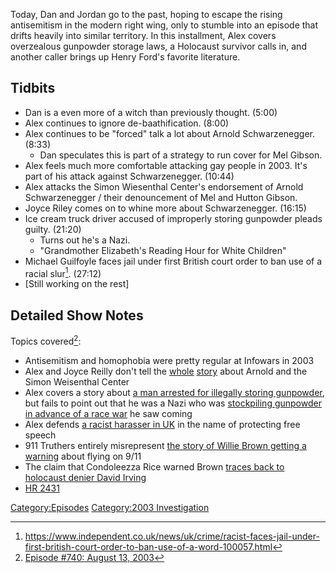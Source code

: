 {{DEFAULTSORT:
    #_EPISODE_0740:August 13, 2003
}}{{Episode
    | title           = August 13, 2003
    | caption         = [https://knowledgefight.libsyn.com/740-august-13-2003 Listen to this episode on Libsyn]
    | episodeNumber   = 740
    | length          = 01:14:52
    | airDate         = October 26, 2022
    | coverageDate    = August 13, 2003
    | episodeType     = [[:Category:2003 Investigation|2003 Investigation]]
    | previousEpisode = [[739: Formulaic Objections Part 8]]
|brightSpot=Dan: Holding Celine hostage at knifepoint, Jordan: Cyberpunk 2077}}

{{Stub}}

Today, Dan and Jordan go to the past, hoping to escape the rising antisemitism in the modern right wing, only to stumble into an episode that drifts heavily into similar territory. In this installment, Alex covers overzealous gunpowder storage laws, a Holocaust survivor calls in, and another caller brings up Henry Ford's favorite literature.

==Tidbits==

* Dan is a even more of a witch than previously thought. (5:00)
* Alex continues to ignore de-baathification. (8:00)
* Alex continues to be "forced" talk a lot about Arnold Schwarzenegger. (8:33)
** Dan speculates this is part of a strategy to run cover for Mel Gibson.
* Alex feels much more comfortable attacking gay people in 2003. It's part of his attack against Schwarzenegger.  (10:44)
* Alex attacks the Simon Wiesenthal Center's endorsement of Arnold Schwarzenegger / their denouncement of Mel and Hutton Gibson.
* Joyce Riley comes on to whine more about Schwarzenegger. (16:15)
* Ice cream truck driver accused of improperly storing gunpowder pleads guilty. (21:20)
**Turns out he's a Nazi.
**"Grandmother Elizabeth's Reading Hour for White Children"
* Michael Guilfoyle faces jail under first British court order to ban use of a racial slur<ref>https://www.independent.co.uk/news/uk/crime/racist-faces-jail-under-first-british-court-order-to-ban-use-of-a-word-100057.html</ref>.  (27:12)
* [Still working on the rest]

==Detailed Show Notes==

Topics covered<ref>[https://knowledgefight.com/research/2022/10/25/episode-740-august-13-2003 Episode #740: August 13, 2003]</ref>:

*Antisemitism and homophobia were pretty regular at Infowars in 2003
*Alex and Joyce Reilly don't tell the [https://www.capecodtimes.com/story/news/2003/08/25/arnold-s-dad-was-storm/50950808007/ whole] [https://www.latimes.com/archives/la-xpm-2003-aug-14-me-father14-story.html story] about Arnold and the Simon Weisenthal Center
*Alex covers a story about [https://www.washingtonpost.com/archive/local/2003/10/29/supremacist-set-for-plea-bargain-release/0aa9c4c5-9dcb-45ee-b4de-4543f00e3f35/ a man arrested for illegally storing gunpowder], but fails to point out that he was a Nazi who was [https://www.religionnewsblog.com/4874/md-man-pleads-guilty-to-weapons-charges stockpiling gunpowder in advance of a race war] he saw coming
*Alex defends [https://www.theguardian.com/uk/2003/aug/13/race.world a racist harasser in UK] in the name of protecting free speech
*911 Truthers entirely misrepresent [https://www.sfgate.com/bayarea/matier-ross/article/Willie-Brown-got-low-key-early-warning-about-air-3314754.php the story of Willie Brown getting a warning] about flying on 9/11
*The claim that Condoleezza Rice warned Brown [http://www.911myths.com/index.php/Willie_Brown traces back to holocaust denier David Irving]
*[https://www.congress.gov/bill/105th-congress/house-bill/2431 HR 2431]

[[Category:Episodes]]
[[Category:2003 Investigation]]

